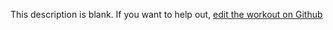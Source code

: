 
  This description is blank. If you want to help out, [edit the workout on Github](https://www.github.com/LiftArcade/exercises/blob/main/exercises/dumbbell-cross-body-hammer-curl-description.mdx)
